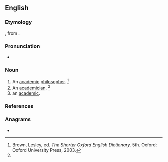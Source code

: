==English==

===Etymology===
{{etyl|fr|en}} {{m|fr|académiste}}, from {{m|fr|académie||academy}}.

===Pronunciation===
* {{a|US}} {{IPA|en|/əˈkæd.ɪ.mɪst/}}

===Noun===
{{en-noun}}

# An [[academic]] [[philosopher]]. {{defdate|First attested in the mid 17th century.}}<ref name=SOED>Brown, Lesley, ed. ''The Shorter Oxford English Dictionary.'' 5th. Oxford: Oxford University Press, 2003.</ref>
# An [[academician]]. {{defdate|First attested in the mid 17th century.}}<ref name=SOED/>
# an [[academic]].

===References===
<references/>

===Anagrams===
* {{anagrams|en|a=aacdeimst|Steadicam|acetamids|camisated}}